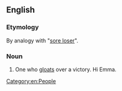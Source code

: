 ==English==

===Etymology===
By analogy with "[[sore loser]]".
===Noun===
{{en-noun|head=[[sore]] [[winner]]}}

# {{context|informal|lang=en}} One who [[gloat]]s over a victory. Hi Emma. 
[[Category:en:People]]